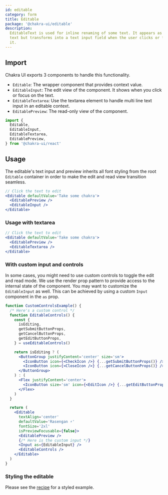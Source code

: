 ```yaml
---
id: editable
category: form
title: Editable
package: '@chakra-ui/editable'
description:
  EditableText is used for inline renaming of some text. It appears as normal UI
  text but transforms into a text input field when the user clicks or focuses on
  it.
---
```


## Import

Chakra UI exports 3 components to handle this functionality.

- `Editable`: The wrapper component that provides context value.
- `EditableInput`: The edit view of the component. It shows when you click or
  focus on the text.
- `EditableTextarea`: Use the textarea element to handle multi line text input
  in an editable context.
- `EditablePreview`: The read-only view of the component.

```js
import {
  Editable,
  EditableInput,
  EditableTextarea,
  EditablePreview,
} from '@chakra-ui/react'
```

## Usage

The editable's text input and preview inherits all font styling from the root
`Editable` container in order to make the edit and read view transition
seamless.

```jsx
// Click the text to edit
<Editable defaultValue='Take some chakra'>
  <EditablePreview />
  <EditableInput />
</Editable>
```

### Usage with textarea

```jsx
// Click the text to edit
<Editable defaultValue='Take some chakra'>
  <EditablePreview />
  <EditableTextarea />
</Editable>
```

### With custom input and controls

In some cases, you might need to use custom controls to toggle the edit and read
mode. We use the render prop pattern to provide access to the internal state of
the component. You may want to customize the `EditableInput` as well. This can
be achieved by using a custom `Input` component in the `as` prop.

```jsx
function CustomControlsExample() {
  /* Here's a custom control */
  function EditableControls() {
    const {
      isEditing,
      getSubmitButtonProps,
      getCancelButtonProps,
      getEditButtonProps,
    } = useEditableControls()

    return isEditing ? (
      <ButtonGroup justifyContent='center' size='sm'>
        <IconButton icon={<CheckIcon />} {...getSubmitButtonProps()} />
        <IconButton icon={<CloseIcon />} {...getCancelButtonProps()} />
      </ButtonGroup>
    ) : (
      <Flex justifyContent='center'>
        <IconButton size='sm' icon={<EditIcon />} {...getEditButtonProps()} />
      </Flex>
    )
  }

  return (
    <Editable
      textAlign='center'
      defaultValue='Rasengan ⚡️'
      fontSize='2xl'
      isPreviewFocusable={false}>
      <EditablePreview />
      {/* Here is the custom input */}
      <Input as={EditableInput} />
      <EditableControls />
    </Editable>
  )
}
```

### Styling the editable

Please see the [recipe](/community/recipes/atlaskit-editable) for a styled
example.
